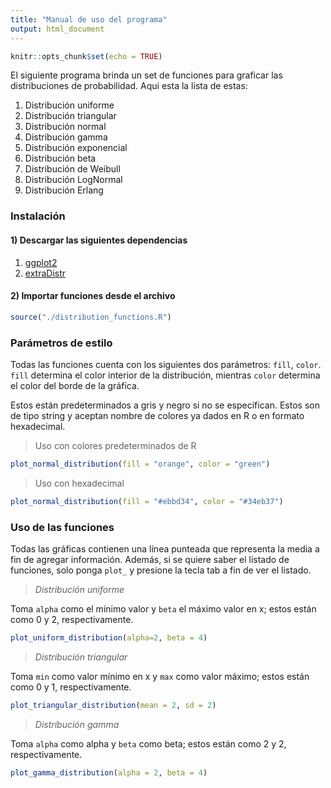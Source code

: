 ```yaml
---
title: "Manual de uso del programa"
output: html_document
---
```


```r
knitr::opts_chunk$set(echo = TRUE)
```

El siguiente programa brinda un set de funciones para graficar las distribuciones de probabilidad. Aqui esta la lista de estas:

1. Distribución uniforme
2. Distribución triangular
3. Distribución normal
4. Distribución gamma
5. Distribución exponencial
6. Distribución beta
7. Distribución de Weibull
8. Distribución LogNormal
9. Distribución Erlang

### Instalación

#### 1) Descargar las siguientes dependencias

1. [ggplot2](https://ggplot2.tidyverse.org/)
2. [extraDistr](https://cran.r-project.org/web/packages/extraDistr/index.html)

#### 2) Importar funciones desde el archivo

```r
source("./distribution_functions.R")
```

### Parámetros de estilo

Todas las funciones cuenta con los siguientes dos parámetros: `fill`, `color`. `fill` determina el color interior de la distribución, mientras `color` determina el color del borde de la gráfica.

Estos están predeterminados a gris y negro si no se especifican. Estos son de tipo string y aceptan nombre de colores ya dados en R o en formato hexadecimal.


> Uso con colores predeterminados de R

```r
plot_normal_distribution(fill = "orange", color = "green")
```


> Uso con hexadecimal 

```r
plot_normal_distribution(fill = "#ebbd34", color = "#34eb37")
```


### Uso de las funciones

Todas las gráficas contienen una línea punteada que representa la media a fin de agregar información. Además, si se quiere saber el listado de funciones, solo ponga `plot_` y presione la tecla tab a fin de ver el listado. 

> *Distribución uniforme*

Toma `alpha` como el mínimo valor y `beta` el máximo valor en x; estos están como 0 y 2, respectivamente.

```r
plot_uniform_distribution(alpha=2, beta = 4)
```



> *Distribución triangular*

Toma `min` como valor mínimo en x y `max` como valor máximo; estos están como 0 y 1, respectivamente.

```r
plot_triangular_distribution(mean = 2, sd = 2)
```


> *Distribución gamma*

Toma `alpha` como alpha y `beta` como beta; estos están como 2 y 2, respectivamente.

```r
plot_gamma_distribution(alpha = 2, beta = 4)
```
